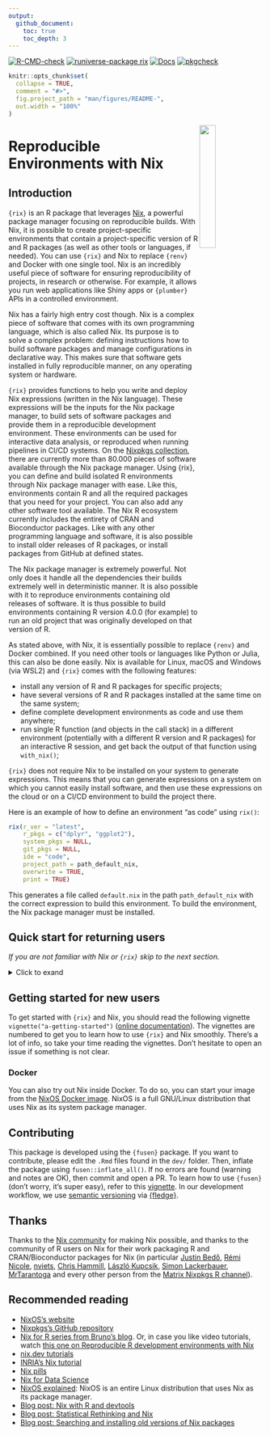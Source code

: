 ```yaml
---
output:
  github_document:
    toc: true
    toc_depth: 3
---
```


<!-- badges: start -->
[![R-CMD-check](https://github.com/b-rodrigues/rix/actions/workflows/R-CMD-check.yaml/badge.svg)](https://github.com/b-rodrigues/rix/actions/workflows/R-CMD-check.yaml)
[![runiverse-package rix](https://b-rodrigues.r-universe.dev/badges/rix?scale=1&color=pink&style=round)](https://b-rodrigues.r-universe.dev/rix)
[![Docs](https://img.shields.io/badge/docs-release-blue.svg)](https://b-rodrigues.github.io/rix)
[![pkgcheck](https://github.com/b-rodrigues/rix/workflows/pkgcheck/badge.svg)](https://github.com/b-rodrigues/rix/actions?query=workflow%3Apkgcheck)
<!-- badges: end -->

<!-- README.md is generated from README.Rmd. Please edit that file -->

```r
knitr::opts_chunk$set(
  collapse = TRUE,
  comment = "#>",
  fig.project_path = "man/figures/README-",
  out.width = "100%"
)
```

<img src="man/figures/logo.png" align="right" style="width: 25%;"/>

# Reproducible Environments with Nix

## Introduction

`{rix}` is an R package that leverages [Nix](https://nixos.org/),
a powerful package manager focusing on reproducible builds. With Nix, it is
possible to create project-specific environments that contain a project-specific
version of R and R packages (as well as other tools or languages, if needed).
You can use `{rix}` and Nix to replace `{renv}` and Docker with one single tool.
Nix is an incredibly useful piece of software for ensuring reproducibility of
projects, in research or otherwise. For example, it allows you run web 
applications like Shiny apps or `{plumber}` APIs in a controlled environment.

Nix has a fairly high entry cost though. Nix is a complex piece of software that
comes with its own programming language, which is also called Nix. Its purpose
is to solve a complex problem: defining instructions how to build software
packages and manage configurations in declarative way. This makes sure that 
software gets installed in fully reproducible manner, on any operating system or
hardware.

`{rix}` provides functions to help you write and deploy Nix expressions (written
in the Nix language). These expressions will be the inputs for the Nix package
manager, to build sets of software packages and provide them in a reproducible
development environment. These environments can be used for interactive data
analysis, or reproduced when running pipelines in CI/CD systems. On the 
[Nixpkgs collection](https://github.com/nixos/nixpkgs), there are currently more
than 80.000 pieces of software available through the Nix package manager. Using
{rix}, you can define and build isolated R environments through Nix package
manager with ease. Like this, environments contain R and all the required 
packages that you need for your project. You can also add any other software
tool available. The Nix R ecosystem currently includes the entirety of CRAN and
Bioconductor packages. Like with any other programming language and software, it
is also possible to install older releases of R packages, or install packages
from GitHub at defined states.

The Nix package manager is extremely powerful. Not only does it handle all the
dependencies their builds extremely well in deterministic manner. It is also 
possible with it to reproduce environments containing old releases of software.
It is thus possible to build environments containing R version 4.0.0 
(for example) to run an old project that was originally developed on that
version of R.

As stated above, with Nix, it is essentially possible to replace `{renv}` and
Docker combined. If you need other tools or languages like Python or Julia, this
can also be done easily. Nix is available for Linux, macOS and Windows (via
WSL2) and `{rix}` comes with the following features:

- install any version of R and R packages for specific projects;
- have several versions of R and R packages installed at the same time on the
  same system;
- define complete development environments as code and use them anywhere;
- run single R function (and objects in the call stack) in a different
  environment (potentially with a different R version and R packages) for an 
  interactive R session, and get back the output of that function using 
  `with_nix()`;
  
`{rix}` does not require Nix to be installed on your system to generate
expressions. This means that you can generate expressions on a system on which
you cannot easily install software, and then use these expressions on the cloud
or on a CI/CD environment to build the project there.

Here is an example of how to define an environment "as code" using `rix()`:

```r
rix(r_ver = "latest",
    r_pkgs = c("dplyr", "ggplot2"),
    system_pkgs = NULL,
    git_pkgs = NULL,
    ide = "code",
    project_path = path_default_nix,
    overwrite = TRUE,
    print = TRUE)
```

This generates a file called `default.nix` in the path `path_default_nix` with
the correct expression to build this environment. To build the environment,
the Nix package manager must be installed.

## Quick start for returning users

*If you are not familiar with Nix or `{rix}` skip to the next section.*

<details>

<summary>Click to exand</summary>
If you are already familiar with Nix and R, and simply want to get started as
quickly as possible, you can start by installing Nix using the installer from
[Determinate
Systems](https://determinate.systems/posts/determinate-nix-installer) a company
that provides services and tools built on Nix:

```sh
curl --proto '=https' --tlsv1.2 -sSf \
    -L https://install.determinate.systems/nix | \
     sh -s -- install
```

If you have R installed, you can start straight away from your R session by first
installing `{rix}`:

```r
install.packages("rix", repos = c("https://b-rodrigues.r-universe.dev",
  "https://cloud.r-project.org"))

library("rix")
```

You can check that everything works well by trying to build the Nix expression
that ships with `{rix}`. Nix expressions are typically saved into files with the
name `default.nix` or `shell.nix`. This expression installs the latest version
of R and `{rix}` in a separate, reproducible environment:

```r
file.copy(
  # default.nix is the file containing the Nix expression
  from = system.file("extdata", "default.nix", package = "rix"),
  to = ".", overwrite = TRUE
)

# nix_build() is a wrapper around the command line tool `nix-build`
nix_build(project_path = ".")
```

If everything worked well, you should see a file called `result` next to
`default.nix`. You can now enter this newly built development environment by
opening a terminal in that folder and typing `nix-shell`. You should
be immediately dropped into an interactive R session.

If you don't have R installed, but have the Nix package manager installed, you
can run a temporary R session with R using this command (it will build the same
environment as the one above):

```
nix-shell --expr "$(curl -sl https://raw.githubusercontent.com/b-rodrigues/rix/master/inst/extdata/default.nix)"
```

You can then create new development environment definitions, build them, and
start using them.
</details>

## Getting started for new users

To get started with `{rix}` and Nix, you should read the following vignette
`vignette("a-getting-started")` 
([online documentation](https://b-rodrigues.github.io/rix/articles/a-getting-started.html)).
The vignettes are numbered to get you to learn
how to use `{rix}` and Nix smoothly. There’s a lot of info, so take your time
reading the vignettes. Don’t hesitate to open an issue if something is not
clear.

### Docker

You can also try out Nix inside Docker. To do so, you can start your image from
the [NixOS Docker image](https://hub.docker.com/r/nixos/nix/). NixOS is a full
GNU/Linux distribution that uses Nix as its system package manager.

## Contributing

This package is developed using the `{fusen}` package. If you want to
contribute, please edit the `.Rmd` files found in the `dev/` folder. Then,
inflate the package using `fusen::inflate_all()`. If no errors are found
(warning and notes are OK), then commit and open a PR. To learn how to use
`{fusen}` (don't worry, it's super easy), refer to this
[vignette](https://thinkr-open.github.io/fusen/articles/How-to-use-fusen.html).
In our development workflow, we use [semantic versioning](https://semver.org)
via [{fledge}](https://fledge.cynkra.com).

## Thanks

Thanks to the [Nix community](https://nixos.org/community/) for making Nix
possible, and thanks to the community of R users on Nix for their work
packaging R and CRAN/Bioconductor packages for Nix (in particular [Justin
Bedő](https://github.com/jbedo), [Rémi Nicole](https://github.com/minijackson),
[nviets](https://github.com/nviets), [Chris
Hammill](https://github.com/cfhammill), [László
Kupcsik](https://github.com/Kupac), [Simon
Lackerbauer](https://github.com/ciil),
[MrTarantoga](https://github.com/MrTarantoga) and every other person from the
[Matrix Nixpkgs R channel](https://matrix.to/#/#r:nixos.org)).

## Recommended reading

- [NixOS’s website](https://nixos.org/)
- [Nixpkgs’s GitHub repository](https://github.com/NixOS/nixpkgs)
- [Nix for R series from Bruno's blog](https://www.brodrigues.co/tags/nix/). Or, in case you like video tutorials, watch [this one on Reproducible R development environments with Nix](https://www.youtube.com/watch?v=c1LhgeTTxaI)
- [nix.dev tutorials](https://nix.dev/tutorials/first-steps/towards-reproducibility-pinning-nixpkgs#pinning-nixpkgs)
- [INRIA's Nix tutorial](https://nix-tutorial.gitlabpages.inria.fr/nix-tutorial/installation.html)
- [Nix pills](https://nixos.org/guides/nix-pills/)
- [Nix for Data Science](https://github.com/nix-community/nix-data-science)
- [NixOS explained](https://christitus.com/nixos-explained/): NixOS is an entire Linux distribution that uses Nix as its package manager.
- [Blog post: Nix with R and devtools](https://rgoswami.me/posts/nix-r-devtools/)
- [Blog post: Statistical Rethinking and Nix](https://rgoswami.me/posts/rethinking-r-nix/)
- [Blog post: Searching and installing old versions of Nix packages](https://lazamar.github.io/download-specific-package-version-with-nix/)
